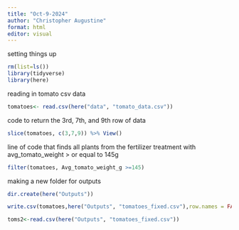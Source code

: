 ```yaml
---
title: "Oct-9-2024"
author: "Christopher Augustine"
format: html
editor: visual
---
```


setting things up 
```r
rm(list=ls())
library(tidyverse)
library(here)
```

reading in tomato csv data
```r
tomatoes<- read.csv(here("data", "tomato_data.csv"))
```

code to return the 3rd, 7th, and 9th row of data

```r
slice(tomatoes, c(3,7,9)) %>% View()
```
line of code that finds all plants from the fertilizer treatment with avg_tomato_weight > or equal to 145g

```r
filter(tomatoes, Avg_tomato_weight_g >=145)
```
making a new folder for outputs
```r
dir.create(here("Outputs"))
```

```r
write.csv(tomatoes,here("Outputs", "tomatoes_fixed.csv"),row.names = FALSE)
```

```r
toms2<-read.csv(here("Outputs", "tomatoes_fixed.csv"))
```


